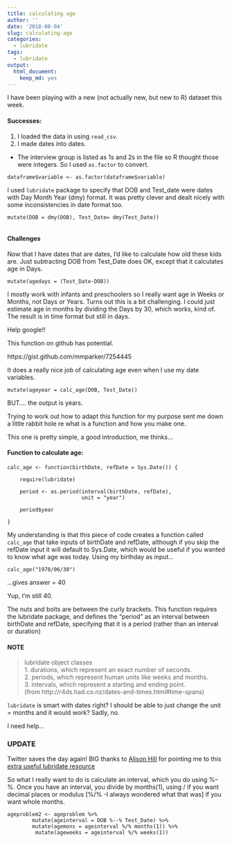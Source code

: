 ```yaml
---
title: calculating age
author: ''
date: '2018-08-04'
slug: calculating-age
categories:
  - lubridate
tags:
  - lubridate
output:
  html_document:
    keep_md: yes
---
```


I have been playing with a new (not actually new, but new to R) dataset this week. 


#### Successes: 

1. I loaded the data in using `read_csv`. 
2. I made dates into dates. 

* The interview group is listed as 1s and 2s in the file so R thought those were  integers. So I used `as.factor` to convert.

```
dataframe$variable <- as.factor(dataframe$variable) 

```

I used `lubridate` package to specify that DOB and Test_date were dates with Day Month Year (dmy) format. It was pretty clever and dealt nicely with some inconsistencies in date format too. 


```  
mutate(DOB = dmy(DOB), Test_Date= dmy(Test_Date))
 
```    


#### Challenges

Now that I have dates that are dates, I'd like to calculate how old these kids are. Just subtracting DOB from Test_Date does OK, except that it calculates age in Days. 

```
mutate(agedays = (Test_Date-DOB))    

```

I mostly work with infants and preschoolers so I really want age in Weeks or Months, not Days or Years. Turns out this is a bit challenging. I could just estimate age in months by dividing the Days by 30, which works, kind of. The result is in time format but still in days.  

Help google!!

This function on github has potential.  

https://gist.github.com/mmparker/7254445

It does a really nice job of calculating age even when I use my date variables.  

```
mutate(ageyear = calc_age(DOB, Test_Date))

```

BUT.... the output is years. 

Trying to work out how to adapt this function for my purpose sent me down a little rabbit hole re what is a function and how you make one. 

This one is pretty simple, a good introduction, me  thinks...

#### Function to calculate age: 


```
calc_age <- function(birthDate, refDate = Sys.Date()) {

    require(lubridate)

    period <- as.period(interval(birthDate, refDate),
                        unit = "year")

    period$year

} 

```



My understanding is that this piece of code creates a function called `calc_age` that take inputs of birthDate and refDate, although if you skip the refDate input it will default to Sys.Date, which would be useful if you wanted to know what age was today. Using my birthday as input...

```
calc_age("1978/06/30")
```

...gives answer = 40

Yup, I'm still 40. 

The nuts and bolts are between the curly brackets. This function requires the lubridate package, and defines the "period" as an interval between birthDate and refDate, specifying that it is a period (rather than an interval or duration) 


#### NOTE

>lubridate object classes  
1. durations, which represent an exact number of seconds.  
2. periods, which represent human units like weeks and months.  
3. intervals, which represent a starting and ending point.  
(from http://r4ds.had.co.nz/dates-and-times.html#time-spans) 


`lubridate` is smart with dates right? I should be able to just change the unit = months and it would work? Sadly, no. 

I need help...

### UPDATE

Twitter saves the day again! BIG thanks to [Alison Hill](https://twitter.com/apreshill) for pointing me to this [extra useful lubridate resource](https://data.library.virginia.edu/working-with-dates-and-time-in-r-using-the-lubridate-package/)

So what I really want to do is calculate an interval, which you do using %--%. Once you have an interval, you divide by months(1), using / if you want decimal places or modulus [%/% -I always wondered what that was] if you want whole months. 
```
ageproblem2 <- ageproblem %>%
        mutate(ageinterval = DOB %--% Test_Date) %>%
        mutate(agemons = ageinterval %/% months(1)) %>%
         mutate(ageweeks = ageinterval %/% weeks(1))
```



